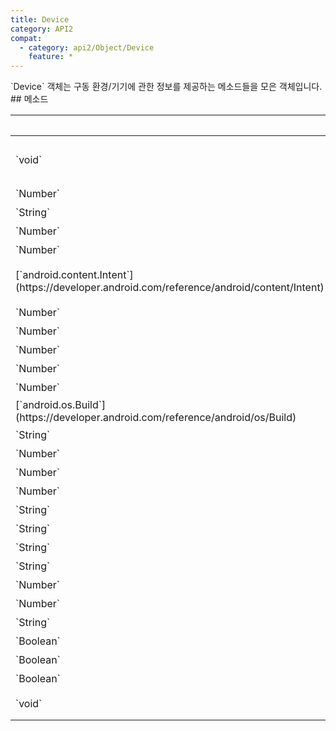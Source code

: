 ```yaml
---
title: Device
category: API2
compat:
  - category: api2/Object/Device
    feature: *
---
```


<Section>
  `Device` 객체는 구동 환경/기기에 관한 정보를 제공하는 메소드들을 모은 객체입니다.
</Section>
<Section>
  ## 메소드

  <Table>
    <Thead>
      <Tr>
        <Th colSpan="2">`Device` 객체의 메소드</Th>
      </Tr>
    </Thead>
    <Tbody>
      <Tr>
        <Td><span>`void`</span></Td>
        <Td>
          <Noti type="danger">
            wake lock 생성 후 오랜 시간 유지하는 것은 기기의 배터리 수명에 부정적 영향을 줄 수 있습니다. 사용할 경우 가능한 한 짧은 시간동안만 유지하는 것을 권장합니다.
          </Noti>
          [`acquireWakeLock`](/api2/Device/acquireWakeLock)`(levelAndFlags: Number, tag?: String = "[문서참조]", timeout?:
          Number = null)` \
          [wake lock](https://developer.android.com/develop/background-work/background-tasks/awake/wakelock)을 획득합니다.
        </Td>
      </Tr>
      <Tr>
        <Td><span>`Number`</span></Td>
        <Td>
          [`getAndroidVersionCode`](/api2/Device/getAndroidVersionCode)`()` \
          앱 구동 환경의 안드로이드 버전 코드를 반환합니다.
        </Td>
      </Tr>
      <Tr>
        <Td><span>`String`</span></Td>
        <Td>
          [`getAndroidVersionName`](/api2/Device/getAndroidVersionName)`()` \
          앱 구동 환경의 안드로이드 버전 이름을 반환합니다.
        </Td>
      </Tr>
      <Tr>
        <Td><span>`Number`</span></Td>
        <Td>
          [`getApiLevel`](/api2/Device/getApiLevel)`()` \
          앱 구동 환경의 안드로이드 API Level을 반환합니다.
        </Td>
      </Tr>
      <Tr>
        <Td><span>`Number`</span></Td>
        <Td>
          [`getBatteryHealth`](/api2/Device/getBatteryHealth)`()` \
          앱 구동 기기의 배터리 건강 상태를 나타내는 상수를 반환합니다.
        </Td>
      </Tr>
      <Tr>
        <Td><span>[`android.content.Intent`](https://developer.android.com/reference/android/content/Intent)</span></Td>
        <Td>
          [`getBatteryIntent`](/api2/Device/getBatteryIntent)`()` \
          [`android.content.Context.registerReceiver`](https://developer.android.com/reference/android/content/Context#registerReceiver(android.content.BroadcastReceiver,%20android.content.IntentFilter))`(null,
          IntentFilter(Intent.ACTION_BATTERY_CHANGED))`를 반환합니다.
        </Td>
      </Tr>
      <Tr>
        <Td><span>`Number`</span></Td>
        <Td>
          [`getBatteryLevel`](/api2/Device/getBatteryLevel)`()` \
          앱 구동 기기의 배터리 잔량(%)을 반환합니다.
        </Td>
      </Tr>
      <Tr>
        <Td><span>`Number`</span></Td>
        <Td>
          [`getBatteryStatus`](/api2/Device/getBatteryStatus)`()` \
          앱 구동 기기의 배터리 상태를 나타내는 상수를 반환합니다.
        </Td>
      </Tr>
      <Tr>
        <Td><span>`Number`</span></Td>
        <Td>
          [`getBatteryTemp`](/api2/Device/getBatteryTemp)`()` \
          앱 구동 기기의 배터리 온도(˚C)를 반환합니다.
        </Td>
      </Tr>
      <Tr>
        <Td><span>`Number`</span></Td>
        <Td>
          [`getBatteryTemperature`](/api2/Device/getBatteryTemperature)`()` \
          앱 구동 기기의 배터리 온도(*`temp`*` * 10`, ˚C)를 반환합니다.
        </Td>
      </Tr>
      <Tr>
        <Td><span>`Number`</span></Td>
        <Td>
          [`getBatteryVoltage`](/api2/Device/getBatteryVoltage)`()` \
          앱 구동 기기의 배터리 전압(mV)을 반환합니다.
        </Td>
      </Tr>
      <Tr>
        <Td><span>[`android.os.Build`](https://developer.android.com/reference/android/os/Build)</span></Td>
        <Td>
          [`getBuild`](/api2/Device/getBuild)`()` \
          [`android.os.Build`](https://developer.android.com/reference/android/os/Build)를 반환합니다.
        </Td>
      </Tr>
      <Tr>
        <Td><span>`String`</span></Td>
        <Td>
          [`getConnectedNetworkType`](/api2/Device/getConnectedNetworkType)`()` \
          연결되어 있는 네트워크의 타입을 반환합니다.
        </Td>
      </Tr>
      <Tr>
        <Td><span>`Number`</span></Td>
        <Td>
          [`getFreeMemory`](/api2/Device/getFreeMemory)`()` \
          앱이 사용 가능한 메모리 크기를 반환합니다.
        </Td>
      </Tr>
      <Tr>
        <Td><span>`Number`</span></Td>
        <Td>
          [`getFreeStorageSpace`](/api2/Device/getFreeStorageSpace)`(path: String)` \
          `path` 경로의 파티션에서 할당되지 않은 공간의 크기(Byte)를 반환합니다.
        </Td>
      </Tr>
      <Tr>
        <Td><span>`Number`</span></Td>
        <Td>
          [`getMaxMemory`](/api2/Device/getMaxMemory)`()` \
          앱이 사용하려고 시도하는 최대 메모리 크기(Byte)를 반환합니다.
        </Td>
      </Tr>
      <Tr>
        <Td><span>`String`</span></Td>
        <Td>
          [`getModelName`](/api2/Device/getModelName)`()` \
          앱 구동 기기의 모델명을 반환합니다.
        </Td>
      </Tr>
      <Tr>
        <Td><span>`String`</span></Td>
        <Td>
          [`getPhoneBrand`](/api2/Device/getPhoneBrand)`()` \
          앱 구동 기기의 브랜드명을 반환합니다.
        </Td>
      </Tr>
      <Tr>
        <Td><span>`String`</span></Td>
        <Td>
          [`getPhoneModel`](/api2/Device/getPhoneModel)`()` \
          앱 구동 기기의 모델명을 반환합니다.
        </Td>
      </Tr>
      <Tr>
        <Td><span>`String`</span></Td>
        <Td>
          [`getPlugType`](/api2/Device/getPlugType)`()` \
          앱 구동 기기의 충전기 타입을 반환합니다.
        </Td>
      </Tr>
      <Tr>
        <Td><span>`Number`</span></Td>
        <Td>
          [`getTotalMemory`](/api2/Device/getTotalMemory)`()` \
          앱에 할당된 총 메모리 크기(Byte)를 반환합니다.
        </Td>
      </Tr>
      <Tr>
        <Td><span>`Number`</span></Td>
        <Td>
          [`getTotalStorageSpace`](/api2/Device/getTotalStorageSpace)`(path: String)` \
          `path`경로의 파티션의 전체 크기(Byte)를 반환합니다.
        </Td>
      </Tr>
      <Tr>
        <Td><span>`String`</span></Td>
        <Td>
          <Noti type="info">
            정상적으로 이용하기 위해 위치 권한이 필요합니다.
          </Noti>
          [`getWifiName`](/api2/Device/getWifiName)`()` \
          현재 연결되어 있는 WiFi의 이름을 반환합니다.
        </Td>
      </Tr>
      <Tr>
        <Td><span>`Boolean`</span></Td>
        <Td>
          [`isCharging`](/api2/Device/isCharging)`()` \
          앱 구동 기기가 충전 중인지의 여부를 반환합니다.
        </Td>
      </Tr>
      <Tr>
        <Td><span>`Boolean`</span></Td>
        <Td>
          [`isPowerSaveMode`](/api2/Device/isPowerSaveMode)`()` \
          앱 구동 기기가 절전 모드인지의 여부를 반환합니다.
        </Td>
      </Tr>
      <Tr>
        <Td><span>`Boolean`</span></Td>
        <Td>
          [`isScreenOn`](/api2/Device/isScreenOn)`()` \
          앱 구동 기기의 화면이 켜져 있는지의 여부를 반환합니다.
        </Td>
      </Tr>
      <Tr>
        <Td><span>`void`</span></Td>
        <Td>
          [`releaseWakeLock`](/api2/Device/releaseWakeLock)`(flags?: Number = 0)` \
          [wake lock](https://developer.android.com/develop/background-work/background-tasks/awake/wakelock)을 해제합니다.
        </Td>
      </Tr>
    </Tbody>
  </Table>
</Section>

